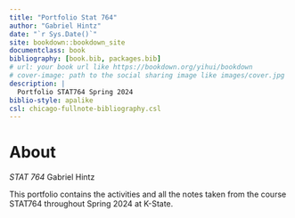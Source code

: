 ```yaml
--- 
title: "Portfolio Stat 764"
author: "Gabriel Hintz"
date: "`r Sys.Date()`"
site: bookdown::bookdown_site
documentclass: book
bibliography: [book.bib, packages.bib]
# url: your book url like https://bookdown.org/yihui/bookdown
# cover-image: path to the social sharing image like images/cover.jpg
description: |
  Portfolio STAT764 Spring 2024
biblio-style: apalike
csl: chicago-fullnote-bibliography.csl
---
```


# About
*STAT 764*
Gabriel Hintz

This portfolio contains the activities and all the notes taken from the course STAT764 throughout Spring 2024 at K-State. 